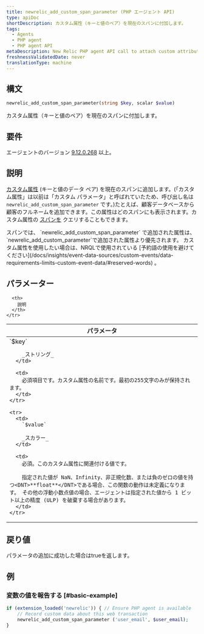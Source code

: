 ```yaml
---
title: newrelic_add_custom_span_parameter (PHP エージェント API)
type: apiDoc
shortDescription: カスタム属性（キーと値のペア）を現在のスパンに付加します。
tags:
  - Agents
  - PHP agent
  - PHP agent API
metaDescription: New Relic PHP agent API call to attach custom attributes to your transaction data.
freshnessValidatedDate: never
translationType: machine
---
```


## 構文

```php
newrelic_add_custom_span_parameter(string $key, scalar $value)
```

カスタム属性（キーと値のペア）を現在のスパンに付加します。

## 要件

エージェントのバージョン [9.12.0.268](/docs/release-notes/agent-release-notes/php-release-notes/php-agent-9120268) 以上。

## 説明

[カスタム属性](/docs/agents/manage-apm-agents/agent-data/collect-custom-attributes) (キーと値のデータ ペア) を現在のスパンに追加します。(「カスタム属性」は以前は「カスタム パラメータ」と呼ばれていたため、呼び出し名は `newrelic_add_custom_span_parameter` です。)たとえば、顧客データベースから顧客のフルネームを追加できます。この属性はどのスパンにも表示されます。カスタム属性の [スパンを](/docs/insights/explore-data/attributes/apm-default-attributes-insights) クエリすることもできます。

<Callout variant="important">
  スパンでは、 `newrelic_add_custom_span_parameter` で追加された属性は、 `newrelic_add_custom_parameter`で追加された属性より優先されます。
</Callout>

<Callout variant="important">
  カスタム属性を使用したい場合は、NRQLで使用されている [予約語の使用を避けてください](/docs/insights/event-data-sources/custom-events/data-requirements-limits-custom-event-data/#reserved-words) 。
</Callout>

## パラメーター

<table>
  <thead>
    <tr>
      <th width="25%">
        パラメータ
      </th>

      <th>
        説明
      </th>
    </tr>
  </thead>

  <tbody>
    <tr>
      <td>
        `$key`

        _ストリング_
      </td>

      <td>
        必須項目です。カスタム属性の名前です。最初の255文字のみが保持されます。
      </td>
    </tr>

    <tr>
      <td>
        `$value`

        _スカラー_
      </td>

      <td>
        必須。このカスタム属性に関連付ける値です。

        指定された値が NaN、Infinity、非正規化数、または負のゼロの値を持つ<DNT>**float**</DNT>である場合、この関数の動作は未定義になります。 その他の浮動小数点値の場合、エージェントは指定された値から 1 ビット以上の精度 (ULP) を破棄する場合があります。
      </td>
    </tr>
  </tbody>
</table>

## 戻り値

パラメータの追加に成功した場合はtrueを返します。

## 例

### 変数の値を報告する [#basic-example]

```php
if (extension_loaded('newrelic')) { // Ensure PHP agent is available
    // Record custom data about this web transaction
    newrelic_add_custom_span_parameter ('user_email', $user_email);
}
```
